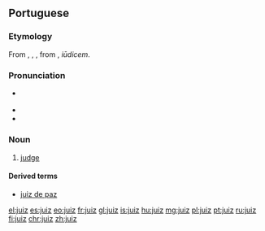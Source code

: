 ==Portuguese==

===Etymology===
From {{etyl|roa-opt|pt}} {{term|juyz|lang=roa-opt}}, {{term|juiz|lang=roa-opt}}, {{term|joiz|lang=roa-opt}}, from {{etyl|la|pt}} {{m|la|iūdex}}, ''iūdicem''.

===Pronunciation===
* {{a|Portugal}} {{IPA|/ʒu.ˈiʃ/|lang=pt}}
* {{hyphenation|ju|iz|lang=pt}}
* {{rhymes|is|lang=pt}}

===Noun===
{{pt-noun|m|juízes|f=juíza}}

# [[judge]]

====Derived terms====
* [[juiz de paz]]

[[el:juiz]]
[[es:juiz]]
[[eo:juiz]]
[[fr:juiz]]
[[gl:juiz]]
[[is:juiz]]
[[hu:juiz]]
[[mg:juiz]]
[[pl:juiz]]
[[pt:juiz]]
[[ru:juiz]]
[[fi:juiz]]
[[chr:juiz]]
[[zh:juiz]]